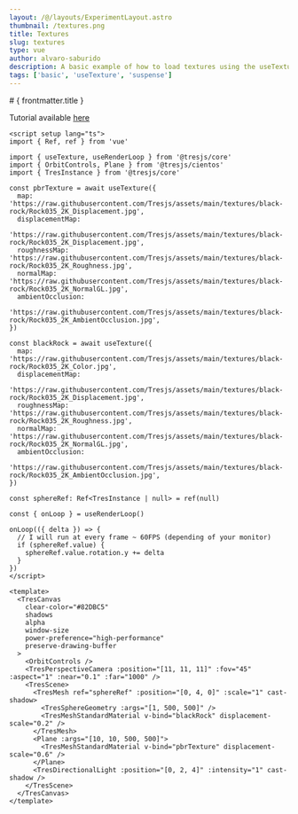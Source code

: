 ```yaml
---
layout: /@/layouts/ExperimentLayout.astro
thumbnail: /textures.png
title: Textures
slug: textures
type: vue
author: alvaro-saburido
description: A basic example of how to load textures using the useTexture composables and suspense
tags: ['basic', 'useTexture', 'suspense']
---
```



<Textures client:only />

<TheInfo >
# { frontmatter.title }

Tutorial available [here](https://tresjs.org/examples/load-textures.html)

```vue
<script setup lang="ts">
import { Ref, ref } from 'vue'

import { useTexture, useRenderLoop } from '@tresjs/core'
import { OrbitControls, Plane } from '@tresjs/cientos'
import { TresInstance } from '@tresjs/core'

const pbrTexture = await useTexture({
  map: 'https://raw.githubusercontent.com/Tresjs/assets/main/textures/black-rock/Rock035_2K_Displacement.jpg',
  displacementMap:
    'https://raw.githubusercontent.com/Tresjs/assets/main/textures/black-rock/Rock035_2K_Displacement.jpg',
  roughnessMap: 'https://raw.githubusercontent.com/Tresjs/assets/main/textures/black-rock/Rock035_2K_Roughness.jpg',
  normalMap: 'https://raw.githubusercontent.com/Tresjs/assets/main/textures/black-rock/Rock035_2K_NormalGL.jpg',
  ambientOcclusion:
    'https://raw.githubusercontent.com/Tresjs/assets/main/textures/black-rock/Rock035_2K_AmbientOcclusion.jpg',
})

const blackRock = await useTexture({
  map: 'https://raw.githubusercontent.com/Tresjs/assets/main/textures/black-rock/Rock035_2K_Color.jpg',
  displacementMap:
    'https://raw.githubusercontent.com/Tresjs/assets/main/textures/black-rock/Rock035_2K_Displacement.jpg',
  roughnessMap: 'https://raw.githubusercontent.com/Tresjs/assets/main/textures/black-rock/Rock035_2K_Roughness.jpg',
  normalMap: 'https://raw.githubusercontent.com/Tresjs/assets/main/textures/black-rock/Rock035_2K_NormalGL.jpg',
  ambientOcclusion:
    'https://raw.githubusercontent.com/Tresjs/assets/main/textures/black-rock/Rock035_2K_AmbientOcclusion.jpg',
})

const sphereRef: Ref<TresInstance | null> = ref(null)

const { onLoop } = useRenderLoop()

onLoop(({ delta }) => {
  // I will run at every frame ~ 60FPS (depending of your monitor)
  if (sphereRef.value) {
    sphereRef.value.rotation.y += delta
  }
})
</script>

<template>
  <TresCanvas
    clear-color="#82DBC5"
    shadows
    alpha
    window-size
    power-preference="high-performance"
    preserve-drawing-buffer
  >
    <OrbitControls />
    <TresPerspectiveCamera :position="[11, 11, 11]" :fov="45" :aspect="1" :near="0.1" :far="1000" />
    <TresScene>
      <TresMesh ref="sphereRef" :position="[0, 4, 0]" :scale="1" cast-shadow>
        <TresSphereGeometry :args="[1, 500, 500]" />
        <TresMeshStandardMaterial v-bind="blackRock" displacement-scale="0.2" />
      </TresMesh>
      <Plane :args="[10, 10, 500, 500]">
        <TresMeshStandardMaterial v-bind="pbrTexture" displacement-scale="0.6" />
      </Plane>
      <TresDirectionalLight :position="[0, 2, 4]" :intensity="1" cast-shadow />
    </TresScene>
  </TresCanvas>
</template>
```

</TheInfo>
